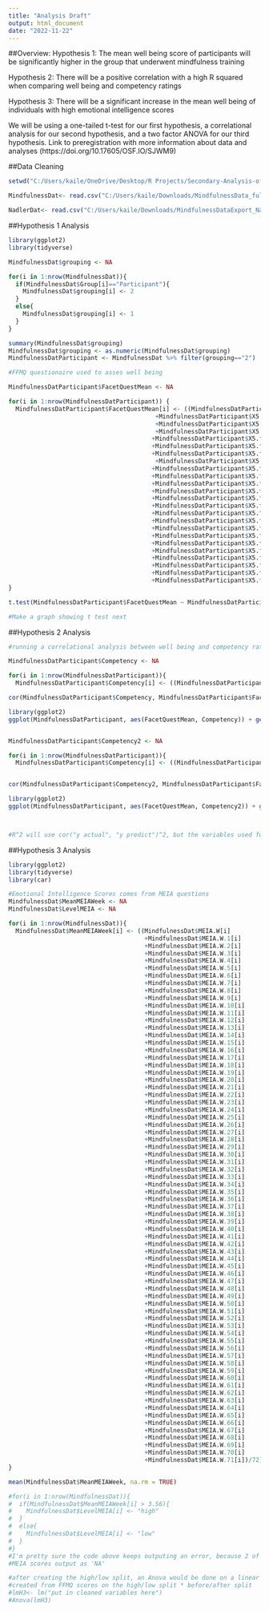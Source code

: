 ```yaml
---
title: "Analysis Draft"
output: html_document
date: "2022-11-22"
---
```


##Overview:
Hypothesis 1: The mean well being score of participants will be significantly higher in the group that underwent mindfulness training

Hypothesis 2: There will be a positive correlation with a high R squared when comparing well being and competency ratings

Hypothesis 3: There will be a significant increase in the mean well being of individuals with high emotional intelligence scores

We will be using a one-tailed t-test for our first hypothesis, a correlational analysis for our second hypothesis, and a two factor ANOVA for our third hypothesis. Link to preregistration with more information about data and analyses (https://doi.org/10.17605/OSF.IO/SJWM9)


##Data Cleaning
```r
setwd("C:/Users/kaile/OneDrive/Desktop/R Projects/Secondary-Analysis-of-the-implementation-of-Online-Mindfulness-Training-on-Well-Being-Trait-Emotion")

MindfulnessDat<- read.csv("C:/Users/kaile/Downloads/MindfulnessData_fullunmatched_raw_items_NadlerCarswellMinda (1).csv", dec=",")

NadlerDat<- read.csv("C:/Users/kaile/Downloads/MindfulnessDataExport_NadlerCarswellMinda2020.csv", header=TRUE, dec=",")

```


##Hypothesis 1 Analysis
```r
library(ggplot2)
library(tidyverse)

MindfulnessDat$grouping <- NA

for(i in 1:nrow(MindfulnessDat)){
  if(MindfulnessDat$Group[i]=="Participant"){
    MindfulnessDat$grouping[i] <- 2
  }
  else{
    MindfulnessDat$grouping[i] <- 1
  }
}

summary(MindfulnessDat$grouping)
MindfulnessDat$grouping <- as.numeric(MindfulnessDat$grouping)
MindfulnessDatParticipant <- MindfulnessDat %>% filter(grouping=="2")

#FFMQ questionaire used to asses well being

MindfulnessDatParticipant$FacetQuestMean <- NA

for(i in 1:nrow(MindfulnessDatParticipant)) {
  MindfulnessDatParticipant$FacetQuestMean[i] <- ((MindfulnessDatParticipant$X5.facet.questionnaire.short.form[i]
                                         +MindfulnessDatParticipant$X5.facet.questionnaire.short.form.1[i]
                                         +MindfulnessDatParticipant$X5.facet.questionnaire.short.form.2[i]
                                         +MindfulnessDatParticipant$X5.facet.questionnaire.short.form.3[i]
                                        +MindfulnessDatParticipant$X5.facet.questionnaire.short.form.4[i]
                                        +MindfulnessDatParticipant$X5.facet.questionnaire.short.form.5[i]
                                        +MindfulnessDatParticipant$X5.facet.questionnaire.short.form.6[i]
                                         +MindfulnessDatParticipant$X5.facet.questionnaire.short.form.7[i]
                                        +MindfulnessDatParticipant$X5.facet.questionnaire.short.form.8[i]
                                        +MindfulnessDatParticipant$X5.facet.questionnaire.short.form.9[i]
                                        +MindfulnessDatParticipant$X5.facet.questionnaire.short.form.10[i]
                                        +MindfulnessDatParticipant$X5.facet.questionnaire.short.form.11[i]
                                        +MindfulnessDatParticipant$X5.facet.questionnaire.short.form.12[i]
                                        +MindfulnessDatParticipant$X5.facet.questionnaire.short.form.13[i]
                                        +MindfulnessDatParticipant$X5.facet.questionnaire.short.form.14[i]
                                        +MindfulnessDatParticipant$X5.facet.questionnaire.short.form.15[i]
                                        +MindfulnessDatParticipant$X5.facet.questionnaire.short.form.16[i]
                                        +MindfulnessDatParticipant$X5.facet.questionnaire.short.form.17[i]
                                        +MindfulnessDatParticipant$X5.facet.questionnaire.short.form.18[i]
                                        +MindfulnessDatParticipant$X5.facet.questionnaire.short.form.19[i]
                                        +MindfulnessDatParticipant$X5.facet.questionnaire.short.form.20[i]
                                        +MindfulnessDatParticipant$X5.facet.questionnaire.short.form.21[i]
                                        +MindfulnessDatParticipant$X5.facet.questionnaire.short.form.22[i]
                                        +MindfulnessDatParticipant$X5.facet.questionnaire.short.form.23[i])/24)
}

t.test(MindfulnessDatParticipant$FacetQuestMean ~ MindfulnessDatParticipant$Before.mindfulness.training.or.after, alternative = "greater", na.rm = TRUE)

#Make a graph showing t test next
```

##Hypothesis 2 Analysis
```r
#running a correlational analysis between well being and competency ratings.

MindfulnessDatParticipant$Competency <- NA

for(i in 1:nrow(MindfulnessDatParticipant)){
  MindfulnessDatParticipant$Competency[i] <- ((MindfulnessDatParticipant$Positive.and.Negative.Affect.Schedule[i] +MindfulnessDatParticipant$Positive.and.Negative.Affect.Schedule.1[i] +MindfulnessDatParticipant$Positive.and.Negative.Affect.Schedule.2[i] +MindfulnessDatParticipant$Positive.and.Negative.Affect.Schedule.3[i] +MindfulnessDatParticipant$Positive.and.Negative.Affect.Schedule.4[i] +MindfulnessDatParticipant$Positive.and.Negative.Affect.Schedule.5[i] +MindfulnessDatParticipant$Positive.and.Negative.Affect.Schedule.6[i] +MindfulnessDatParticipant$Positive.and.Negative.Affect.Schedule.7[i] +MindfulnessDatParticipant$Positive.and.Negative.Affect.Schedule.8[i] +MindfulnessDatParticipant$Positive.and.Negative.Affect.Schedule.9[i] +MindfulnessDatParticipant$Positive.and.Negative.Affect.Schedule.10[i] +MindfulnessDatParticipant$Positive.and.Negative.Affect.Schedule.11[i] +MindfulnessDatParticipant$Positive.and.Negative.Affect.Schedule.12[i] +MindfulnessDatParticipant$Positive.and.Negative.Affect.Schedule.13[i] +MindfulnessDatParticipant$Positive.and.Negative.Affect.Schedule.14[i] +MindfulnessDatParticipant$Positive.and.Negative.Affect.Schedule.15[i] +MindfulnessDatParticipant$Positive.and.Negative.Affect.Schedule.16[i] +MindfulnessDatParticipant$Positive.and.Negative.Affect.Schedule.17[i] +MindfulnessDatParticipant$Positive.and.Negative.Affect.Schedule.18[i] +MindfulnessDatParticipant$Positive.and.Negative.Affect.Schedule.19[i])/20)}

cor(MindfulnessDatParticipant$Competency, MindfulnessDatParticipant$FacetQuestMean)

library(ggplot2)
ggplot(MindfulnessDatParticipant, aes(FacetQuestMean, Competency)) + geom_point() + geom_smooth(method = "lm")


MindfulnessDatParticipant$Competency2 <- NA

for(i in 1:nrow(MindfulnessDatParticipant)){  
  MindfulnessDatParticipant$Competency[i] <- ((MindfulnessDatParticipant$Brief.Resilience.Scale[i] +MindfulnessDatParticipant$Brief.Resilience.Scale.1[i] +MindfulnessDatParticipant$Brief.Resilience.Scale.2[i]                                      +MindfulnessDatParticipant$Brief.Resilience.Scale.3[i] +MindfulnessDatParticipant$Brief.Resilience.Scale.4[i] +MindfulnessDatParticipant$Brief.Resilience.Scale.5[i])/6)}


cor(MindfulnessDatParticipant$Competency2, MindfulnessDatParticipant$FacetQuestMean)

library(ggplot2)
ggplot(MindfulnessDatParticipant, aes(FacetQuestMean, Competency2)) + geom_point() + geom_smooth(method = "lm")



#R^2 will use cor("y actual", "y predict")^2, but the variables used for y predict are being finalized
```


##Hypothesis 3 Analysis

```r
library(ggplot2)
library(tidyverse)
library(car)

#Emotional Intelligence Scores comes from MEIA questions
MindfulnessDat$MeanMEIAWeek <- NA
MindfulnessDat$LevelMEIA <- NA

for(i in 1:nrow(MindfulnessDat)){
  MindfulnessDat$MeanMEIAWeek[i] <- ((MindfulnessDat$MEIA.W[i]
                                      +MindfulnessDat$MEIA.W.1[i]
                                      +MindfulnessDat$MEIA.W.2[i]
                                      +MindfulnessDat$MEIA.W.3[i]
                                      +MindfulnessDat$MEIA.W.4[i]
                                      +MindfulnessDat$MEIA.W.5[i]
                                      +MindfulnessDat$MEIA.W.6[i]
                                      +MindfulnessDat$MEIA.W.7[i]
                                      +MindfulnessDat$MEIA.W.8[i]
                                      +MindfulnessDat$MEIA.W.9[i]
                                      +MindfulnessDat$MEIA.W.10[i]
                                      +MindfulnessDat$MEIA.W.11[i]
                                      +MindfulnessDat$MEIA.W.12[i]
                                      +MindfulnessDat$MEIA.W.13[i]
                                      +MindfulnessDat$MEIA.W.14[i]
                                      +MindfulnessDat$MEIA.W.15[i]
                                      +MindfulnessDat$MEIA.W.16[i]
                                      +MindfulnessDat$MEIA.W.17[i]
                                      +MindfulnessDat$MEIA.W.18[i]
                                      +MindfulnessDat$MEIA.W.19[i]
                                      +MindfulnessDat$MEIA.W.20[i]
                                      +MindfulnessDat$MEIA.W.21[i]
                                      +MindfulnessDat$MEIA.W.22[i]
                                      +MindfulnessDat$MEIA.W.23[i]
                                      +MindfulnessDat$MEIA.W.24[i]
                                      +MindfulnessDat$MEIA.W.25[i]
                                      +MindfulnessDat$MEIA.W.26[i]
                                      +MindfulnessDat$MEIA.W.27[i]
                                      +MindfulnessDat$MEIA.W.28[i]
                                      +MindfulnessDat$MEIA.W.29[i]
                                      +MindfulnessDat$MEIA.W.30[i]
                                      +MindfulnessDat$MEIA.W.31[i]
                                      +MindfulnessDat$MEIA.W.32[i]
                                      +MindfulnessDat$MEIA.W.33[i]
                                      +MindfulnessDat$MEIA.W.34[i]
                                      +MindfulnessDat$MEIA.W.35[i]
                                      +MindfulnessDat$MEIA.W.36[i]
                                      +MindfulnessDat$MEIA.W.37[i]
                                      +MindfulnessDat$MEIA.W.38[i]
                                      +MindfulnessDat$MEIA.W.39[i]
                                      +MindfulnessDat$MEIA.W.40[i]
                                      +MindfulnessDat$MEIA.W.41[i]
                                      +MindfulnessDat$MEIA.W.42[i]
                                      +MindfulnessDat$MEIA.W.43[i]
                                      +MindfulnessDat$MEIA.W.44[i]
                                      +MindfulnessDat$MEIA.W.45[i]
                                      +MindfulnessDat$MEIA.W.46[i]
                                      +MindfulnessDat$MEIA.W.47[i]
                                      +MindfulnessDat$MEIA.W.48[i]
                                      +MindfulnessDat$MEIA.W.49[i]
                                      +MindfulnessDat$MEIA.W.50[i]
                                      +MindfulnessDat$MEIA.W.51[i]
                                      +MindfulnessDat$MEIA.W.52[i]
                                      +MindfulnessDat$MEIA.W.53[i]
                                      +MindfulnessDat$MEIA.W.54[i]
                                      +MindfulnessDat$MEIA.W.55[i]
                                      +MindfulnessDat$MEIA.W.56[i]
                                      +MindfulnessDat$MEIA.W.57[i]
                                      +MindfulnessDat$MEIA.W.58[i]
                                      +MindfulnessDat$MEIA.W.59[i]
                                      +MindfulnessDat$MEIA.W.60[i]
                                      +MindfulnessDat$MEIA.W.61[i]
                                      +MindfulnessDat$MEIA.W.62[i]
                                      +MindfulnessDat$MEIA.W.63[i]
                                      +MindfulnessDat$MEIA.W.64[i]
                                      +MindfulnessDat$MEIA.W.65[i]
                                      +MindfulnessDat$MEIA.W.66[i]
                                      +MindfulnessDat$MEIA.W.67[i]
                                      +MindfulnessDat$MEIA.W.68[i]
                                      +MindfulnessDat$MEIA.W.69[i]
                                      +MindfulnessDat$MEIA.W.70[i]
                                      +MindfulnessDat$MEIA.W.71[i])/72)
}

mean(MindfulnessDat$MeanMEIAWeek, na.rm = TRUE)

#for(i in 1:nrow(MindfulnessDat)){
#  if(MindfulnessDat$MeanMEIAWeek[i] > 3.56){
#    MindfulnessDat$LevelMEIA[i] <- "high"
#  }
#  else{
#    MindfulnessDat$LevelMEIA[i] <- "low"
#  }
#}
#I'm pretty sure the code above keeps outputing an error, because 2 of the Mean
#MEIA scores output as 'NA'

#after creating the high/low split, an Anova would be done on a linear model
#created from FFMQ scores on the high/low split * before/after split
#lmH3<- lm("put in cleaned variables here")
#Anova(lmH3)
```
